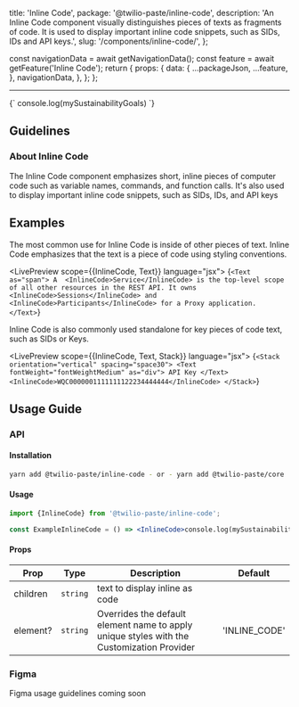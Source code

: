   title: 'Inline Code',
  package: '@twilio-paste/inline-code',
  description:
    'An Inline Code component visually distinguishes pieces of texts as fragments of code.  It is used to display important inline code snippets, such as SIDs, IDs and API keys.',
  slug: '/components/inline-code/',
};



  const navigationData = await getNavigationData();
  const feature = await getFeature('Inline Code');
  return {
    props: {
      data: {
        ...packageJson,
        ...feature,
      },
      navigationData,
    },
  };
};

<NormalizedComponentHeader
  categoryRoute={SidebarCategoryRoutes.COMPONENTS}
  githubUrl="https://github.com/twilio-labs/paste/blob/main/packages/paste-core/components/inline-code/"
  storybookUrl="/?path=/story/components-inline-code--default"
  description={meta.description}
  data={props.data}
/>

---

<contentwrapper>

<PageAside data={mdxHeadings} />

<content>
  <LivePreview scope={{InlineCode}} language="jsx">
    {`<InlineCode>
    console.log(mySustainabilityGoals)
</InlineCode>`}
  </LivePreview>

## Guidelines

### About Inline Code

The Inline Code component emphasizes short, inline pieces of computer code such as variable names, commands, and function calls.
It's also used to display important inline code snippets, such as SIDs, IDs, and API keys

## Examples

The most common use for Inline Code is inside of other pieces of text. Inline Code emphasizes that the text is a piece of code using styling conventions.

<LivePreview scope={{InlineCode, Text}} language="jsx">
  {`<Text as="span">
      A  <InlineCode>Service</InlineCode> is the top-level scope of all other resources in the REST API. It owns
      <InlineCode>Sessions</InlineCode> and <InlineCode>Participants</InlineCode> for a Proxy application.
    </Text>`}
</LivePreview>

Inline Code is also commonly used standalone for key pieces of code text, such as SIDs or Keys.

<LivePreview scope={{InlineCode, Text, Stack}} language="jsx">
  {`
    <Stack orientation="vertical" spacing="space30">
      <Text fontWeight="fontWeightMedium" as="div">
        API Key
      </Text>
      <InlineCode>WQC0000001111111122234444444</InlineCode>
    </Stack>
`}
</LivePreview>

## Usage Guide

### API

#### Installation

```bash
yarn add @twilio-paste/inline-code - or - yarn add @twilio-paste/core
```

#### Usage

```jsx
import {InlineCode} from '@twilio-paste/inline-code';

const ExampleInlineCode = () => <InlineCode>console.log(mySustainabilityGoals)</InlineCode>;
```

#### Props

| Prop     | Type     | Description                                                                               | Default       |
| -------- | -------- | ----------------------------------------------------------------------------------------- | ------------- |
| children | `string` | text to display inline as code                                                            |               |
| element? | `string` | Overrides the default element name to apply unique styles with the Customization Provider | 'INLINE_CODE' |

### Figma

<Callout variant="neutral" marginY="space70">
  <CalloutHeading as="span">Figma usage guidelines coming soon</CalloutHeading>
</Callout>

<ChangelogRevealer>
  <Changelog />
</ChangelogRevealer>

</content>

</contentwrapper>
